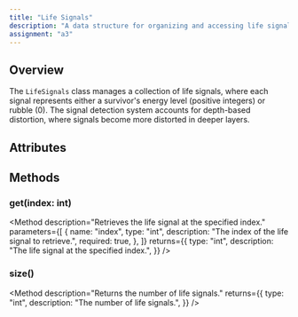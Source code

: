 ```yaml
---
title: "Life Signals" 
description: "A data structure for organizing and accessing life signal readings."
assignment: "a3"
---
```


## Overview

The `LifeSignals` class manages a collection of life signals, where each signal represents either
a survivor's energy level (positive integers) or rubble (0). The signal detection system accounts
for depth-based distortion, where signals become more distorted in deeper layers.

## Attributes

<Attribute
  name="life_signals"
  type="list[int]"
  description="A list of life signals."
/>

## Methods

### get(index: int)

<Method
  description="Retrieves the life signal at the specified index."
  parameters={[
    {
      name: "index",
      type: "int",
      description: "The index of the life signal to retrieve.",
      required: true,
    },
  ]}
  returns={{
    type: "int",
    description:
      "The life signal at the specified index.",
  }}
/>

### size()

<Method
  description="Returns the number of life signals."
  returns={{
    type: "int",
    description:
      "The number of life signals.",
  }}
/>
